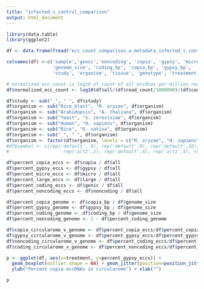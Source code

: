 ```yaml
---
title: "infected_v_control_comparison"
output: html_document
---
```


```r
library(data.table)
library(ggplot2)

df <- data.frame(fread("ecc_count_comparison_w_metadata_infected_v_control.txt"))

colnames(df) <-c('sample','genic','noncoding', 'copia', 'gypsy', 'micro', 'large', 'all', 'read_count',
                 'genome_size', 'coding_bp', 'copia_bp', 'gypsy_bp',
                 'study', 'organism', 'tissue', 'genotype', 'treatment')

# normalized ecc_count is log10 of count of all eccdnas per million reads per mega basepair
df$normalized_ecc_count <- log10(df$all/(df$read_count/1000000)/(df$coding_bp/1000000))

df$study <- sub("_", " ", df$study)
df$organism <- sub("Rice_blast", "M. oryzae", df$organism)
df$organism <- sub("Arabidopsis", "A. thaliana", df$organism)
df$organism <- sub("Yeast", "S. cerevisiae", df$organism)
df$organism <- sub("Human", "H. sapiens", df$organism)
df$organism <- sub("Rice", "O. sativa", df$organism)
df$organism <- sub("_", " ", df$organism)
df$organism <- factor(df$organism, levels = c("M. oryzae", "H. sapiens", "S. cerevisiae", "A. thaliana", "O. sativa"))
#df$symbol <- c(rep('default', 8), rep('default',9), rep('default',16), rep('alt1',16), rep('default',2), rep('alt1',2), rep('default',3), rep('alt1',2),
#                    rep('alt2',2), rep('default',4), rep('alt1',4), rep('alt2',2), rep('alt3',2), rep('default',3), rep('alt1',3), rep('alt2',3), rep('alt3',3))

```

```r
df$percent_copia_eccs <- df$copia / df$all
df$percent_gypsy_eccs <- df$gypsy / df$all
df$percent_micro_eccs <- df$micro / df$all
df$percent_large_eccs <- df$large / df$all
df$percent_coding_eccs <- df$genic / df$all
df$percent_noncoding_eccs <- df$noncoding / df$all

df$percent_copia_genome <- df$copia_bp / df$genome_size
df$percent_gypsy_genome <- df$gypsy_bp / df$genome_size
df$percent_coding_genome <- df$coding_bp / df$genome_size
df$percent_noncoding_genome <- 1 - df$percent_coding_genome

df$copia_circularome_v_genome <- df$percent_copia_eccs/df$percent_copia_genome
df$gypsy_circularome_v_genome <- df$percent_gypsy_eccs/df$percent_gypsy_genome
df$noncoding_circularome_v_genome <- df$percent_coding_eccs/df$percent_coding_genome
df$coding_circularome_v_genome <- df$percent_noncoding_eccs/df$percent_noncoding_genome
```

```r
p <- ggplot(df, aes(x=treatment, y=percent_gypsy_eccs)) + 
  geom_boxplot(outlier.shape = NA) + geom_jitter(position=position_jitter(0.2), aes(color=study)) +
  ylab("Percent copia eccDNAs in circularome") + xlab("")

p
```

